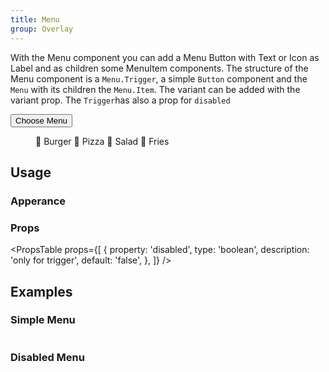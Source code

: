 ```yaml
---
title: Menu
group: Overlay
---
```


With the Menu component you can add a Menu Button with Text or Icon as Label and as children some MenuItem components.
The structure of the Menu component is a `Menu.Trigger`, a simple `Button` component and the `Menu` with its children the `Menu.Item`.
The variant can be added with the variant prop.
The `Trigger`has also a prop for `disabled`

<Preview>
  <Menu.Trigger>
    <Button variant="menu" size="small">
      Choose Menu
    </Button>
    <Menu>
      <Menu.Item key="burger">🍔 Burger</Menu.Item>
      <Menu.Item key="pizza">🍕 Pizza</Menu.Item>
      <Menu.Item key="salad">🥗 Salad</Menu.Item>
      <Menu.Item key="fries">🍟 Fries</Menu.Item>
    </Menu>
  </Menu.Trigger>
</Preview>

## Usage

### Apperance

<ApperanceTable component={title} />

### Props

<PropsTable
  props={[
    {
      property: 'disabled',
      type: 'boolean',
      description: 'only for trigger',
      default: 'false',
    },
  ]}
/>

## Examples

### Simple Menu

```tsx preview file=components/Menu/menu-selected.demo.tsx

```

### Disabled Menu

```tsx preview file=components/Menu/menu-disabled.demo.tsx

```
